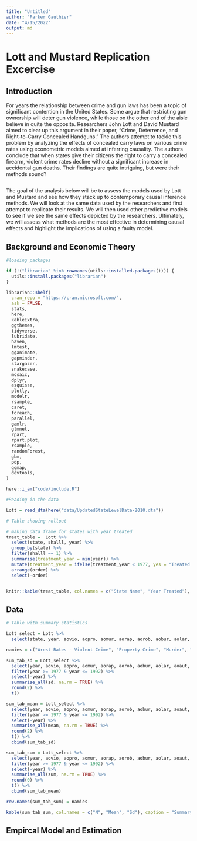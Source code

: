 ```yaml
---
title: "Untitled"
author: "Parker Gauthier"
date: "4/15/2022"
output: md
---
```


# Lott and Mustard Replication Excercise

## Introduction

  For years the relationship between crime and gun laws has been a topic of significant contention in the United States. Some argue that restricting gun ownership will deter gun violence, while those on the other end of the aisle believe in quite the opposite. Researchers John Lott and David Mustard aimed to clear up this argument in their paper, "Crime, Deterrence, and Right-to-Carry Concealed Handguns."  The authors attempt to tackle this problem by analyzing the effects of concealed carry laws on various crime rates using econometric models aimed at inferring causality.  The authors conclude that when states give their citizens the right to carry a concealed firearm, violent crime rates decline without a significant increase in accidental gun deaths.  Their findings are quite intriguing, but were their methods sound?
```
```
  The goal of the analysis below will be to assess the models used by Lott and Mustard and see how they stack up to contemporary causal inference methods.  We will look at the same data used by the researchers and first attempt to replicate their results.  We will then used other predictive models to see if we see the same effects depicted by the researchers.  Ultimately, we will assess what methods are the most effective in determining causal effects and highlight the implications of using a faulty model.
  
## Background and Economic Theory



```r

#loading packages

if (!("librarian" %in% rownames(utils::installed.packages()))) {
  utils::install.packages("librarian")
}

librarian::shelf( 
  cran_repo = "https://cran.microsoft.com/",
  ask = FALSE,
  stats, 
  here,
  kableExtra,
  ggthemes,
  tidyverse,
  lubridate,
  haven,
  lmtest,
  gganimate,
  gapminder,
  stargazer,
  snakecase,
  mosaic,
  dplyr,
  esquisse,
  plotly,
  modelr,
  rsample,
  caret,
  foreach,
  parallel,
  gamlr,
  glmnet,
  rpart,
  rpart.plot,
  rsample,
  randomForest,
  gbm,
  pdp,
  ggmap,
  devtools,
)

here::i_am("code/include.R")
```


```r
#Reading in the data

Lott = read_dta(here("data/UpdatedStateLevelData-2010.dta"))

```


```r
# Table showing rollout

# making data frame for states with year treated
treat_table =  Lott %>%
  select(state, shalll, year) %>%
  group_by(state) %>% 
  filter(shalll == 1) %>%
  summarise(treatment_year = min(year)) %>% 
  mutate(treatment_year = ifelse(treatment_year < 1977, yes = "Treated Entire Period", no = treatment_year), order = ifelse(treatment_year == "Treated Entire Period", yes = 1, no = treatment_year)) %>%  
  arrange(order) %>% 
  select(-order)


knitr::kable(treat_table, col.names = c("State Name", "Year Treated"), caption = "Table 1")
```


## Data

```r

# Table with summary statistics

Lott_select = Lott %>% 
  select(state, year, aovio, aopro, aomur, aorap, aorob, aobur, aolar, aoaut, ratmur, ratrap, rataga, ratrob, rataut, ratbur, ratlar)

namies = c("Arest Rates - Violent Crime", "Property Crime", "Murder", "Rape", "Robbery", "Burglary", "Larceny", "Auto Theft", "Crime Rates - Murder", "Rape", "Agravated Assault", "Robbery","Auto Theft", "Burglary", "Larceny")

sum_tab_sd = Lott_select %>% 
  select(year, aovio, aopro, aomur, aorap, aorob, aobur, aolar, aoaut, ratmur, ratrap, rataga, ratrob, rataut, ratbur, ratlar) %>%
  filter(year >= 1977 & year <= 1992) %>% 
  select(-year) %>% 
  summarise_all(sd, na.rm = TRUE) %>%
  round(2) %>% 
  t()

sum_tab_mean = Lott_select %>% 
  select(year, aovio, aopro, aomur, aorap, aorob, aobur, aolar, aoaut, ratmur, ratrap, rataga, ratrob, rataut, ratbur, ratlar) %>%
  filter(year >= 1977 & year <= 1992) %>% 
  select(-year) %>% 
  summarise_all(mean, na.rm = TRUE) %>% 
  round(2) %>% 
  t() %>% 
  cbind(sum_tab_sd)

sum_tab_sum = Lott_select %>% 
  select(year, aovio, aopro, aomur, aorap, aorob, aobur, aolar, aoaut, ratmur, ratrap, rataga, ratrob, rataut, ratbur, ratlar) %>%
  filter(year >= 1977 & year <= 1992) %>% 
  select(-year) %>% 
  summarise_all(sum, na.rm = TRUE) %>%
  round(0) %>% 
  t() %>% 
  cbind(sum_tab_mean)

row.names(sum_tab_sum) = namies

kable(sum_tab_sum, col.names = c("N", "Mean", "Sd"), caption = "Summary Statistics")
```

## Empircal Model and Estimation

```r




```

